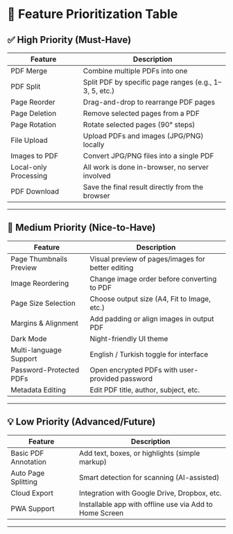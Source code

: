 # 🧮 Feature Prioritization Table

## ✅ High Priority (Must-Have)

<table>
	<thead>
		<tr>
			<th>Feature</th>
			<th>Description</th>
		</tr>
	</thead>
	<tbody>
		<tr>
			<td>PDF Merge</td>
			<td>Combine multiple PDFs into one</td>
		</tr>
		<tr>
			<td>PDF Split</td>
			<td>Split PDF by specific page ranges (e.g., 1–3, 5, etc.)</td>
		</tr>
		<tr>
			<td>Page Reorder</td>
			<td>Drag-and-drop to rearrange PDF pages</td>
		</tr>
		<tr>
			<td>Page Deletion</td>
			<td>Remove selected pages from a PDF</td>
		</tr>
		<tr>
			<td>Page Rotation</td>
			<td>Rotate selected pages (90° steps)</td>
		</tr>
		<tr>
			<td>File Upload</td>
			<td>Upload PDFs and images (JPG/PNG) locally</td>
		</tr>
		<tr>
			<td>Images to PDF</td>
			<td>Convert JPG/PNG files into a single PDF</td>
		</tr>
		<tr>
			<td>Local-only Processing</td>
			<td>All work is done in-browser, no server involved</td>
		</tr>
		<tr>
			<td>PDF Download</td>
			<td>Save the final result directly from the browser</td>
		</tr>
	</tbody>
</table>

---

## 🌟 Medium Priority (Nice-to-Have)

<table>
	<thead>
		<tr>
			<th>Feature</th>
			<th>Description</th>
		</tr>
	</thead>
	<tbody>
		<tr>
			<td>Page Thumbnails Preview</td>
			<td>Visual preview of pages/images for better editing</td>
		</tr>
		<tr>
			<td>Image Reordering</td>
			<td>Change image order before converting to PDF</td>
		</tr>
		<tr>
			<td>Page Size Selection</td>
			<td>Choose output size (A4, Fit to Image, etc.)</td>
		</tr>
		<tr>
			<td>Margins & Alignment</td>
			<td>Add padding or align images in output PDF</td>
		</tr>
		<tr>
			<td>Dark Mode</td>
			<td>Night-friendly UI theme</td>
		</tr>
		<tr>
			<td>Multi-language Support</td>
			<td>English / Turkish toggle for interface</td>
		</tr>
		<tr>
			<td>Password-Protected PDFs</td>
			<td>Open encrypted PDFs with user-provided password</td>
		</tr>
		<tr>
			<td>Metadata Editing</td>
			<td>Edit PDF title, author, subject, etc.</td>
		</tr>
	</tbody>
</table>

---

## 💡 Low Priority (Advanced/Future)

<table>
	<thead>
		<tr>
			<th>Feature</th>
			<th>Description</th>
		</tr>
	</thead>
	<tbody>
		<tr>
			<td>Basic PDF Annotation</td>
			<td>Add text, boxes, or highlights (simple markup)</td>
		</tr>
		<tr>
			<td>Auto Page Splitting</td>
			<td>Smart detection for scanning (AI-assisted)</td>
		</tr>
		<tr>
			<td>Cloud Export</td>
			<td>Integration with Google Drive, Dropbox, etc.</td>
		</tr>
		<tr>
			<td>PWA Support</td>
			<td>Installable app with offline use via Add to Home Screen</td>
		</tr>
	</tbody>
</table>

---

